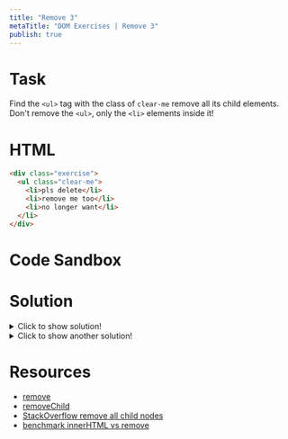 ```yaml
---
title: "Remove 3"
metaTitle: "DOM Exercises | Remove 3"
publish: true
---
```


# Task

Find the `<ul>` tag with the class of `clear-me` remove all its child elements. Don't remove the `<ul>`, only the `<li>` elements inside it!

# HTML

```html
<div class="exercise">
  <ul class="clear-me">
    <li>pls delete</li>
    <li>remove me too</li>
    <li>no longer want</li>
  </li>
</div>
```

# Code Sandbox
<Sandbox src="/dom-10" />

# Solution

<details>
  <summary>Click to show solution!</summary>

```javascript
const ul = document.querySelector(".clear-me")
ul.innerHTML = ""
```

</details>


<details>
  <summary>Click to show another solution!</summary>

```javascript
const ul = document.querySelector(".clear-me")
while(ul.firstChild) {
  ul.firstChild.remove()
}
```

</details>

# Resources

- [remove](https://developer.mozilla.org/en-US/docs/Web/API/ChildNode/remove)
- [removeChild](https://developer.mozilla.org/en-US/docs/Web/API/Node/removeChild)
- [StackOverflow remove all child nodes](https://stackoverflow.com/questions/3955229/remove-all-child-elements-of-a-dom-node-in-javascript)
- [benchmark innerHTML vs remove](https://www.measurethat.net/Benchmarks/Show/6910/0/innerhtml-vs-removechild-vs-remove)

